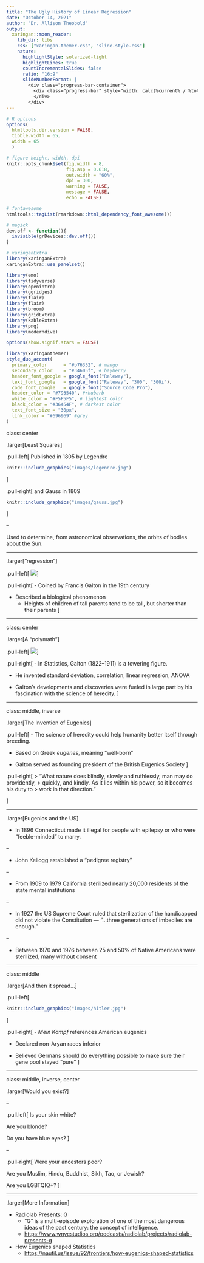 ```yaml
---
title: "The Ugly History of Linear Regression"
date: "October 14, 2021"
author: "Dr. Allison Theobold"
output:
  xaringan::moon_reader:
    lib_dir: libs
    css: ["xaringan-themer.css", "slide-style.css"]
    nature:
      highlightStyle: solarized-light
      highlightLines: true
      countIncrementalSlides: false
      ratio: "16:9"
      slideNumberFormat: |
        <div class="progress-bar-container">
          <div class="progress-bar" style="width: calc(%current% / %total% * 100%);">
          </div>
        </div>
---
```



```r
# R options
options(
  htmltools.dir.version = FALSE,
  tibble.width = 65,
  width = 65
  )

# figure height, width, dpi
knitr::opts_chunk$set(fig.width = 8, 
                      fig.asp = 0.618,
                      out.width = "60%",
                      dpi = 300, 
                      warning = FALSE, 
                      message = FALSE,
                      echo = FALSE)

# fontawesome
htmltools::tagList(rmarkdown::html_dependency_font_awesome())

# magick
dev.off <- function(){
  invisible(grDevices::dev.off())
}

# xaringanExtra
library(xaringanExtra)
xaringanExtra::use_panelset()

library(emo)
library(tidyverse)
library(openintro)
library(ggridges)
library(flair)
library(flair)
library(broom)
library(gridExtra)
library(kableExtra)
library(png)
library(moderndive)

options(show.signif.stars = FALSE)
```

```r
library(xaringanthemer)
style_duo_accent(
  primary_color      = "#b76352", # mango
  secondary_color    = "#34605f", # bayberry
  header_font_google = google_font("Raleway"),
  text_font_google   = google_font("Raleway", "300", "300i"),
  code_font_google   = google_font("Source Code Pro"),
  header_color = "#793540", #rhubarb
  white_color = "#F5F5F5", # lightest color
  black_color = "#36454F", # darkest color
  text_font_size = "30px", 
  link_color = "#696969" #grey
)
```

class: center 

.larger[Least Squares]

.pull-left[
Published in 1805 by Legendre
```r
knitr::include_graphics("images/legendre.jpg")
```
]

.pull-right[
and Gauss in 1809
```r
knitr::include_graphics("images/gauss.jpg")
```
]

--

Used to determine, from astronomical observations, the orbits of bodies about
the Sun. 

<!-- Mostly comets, but also later the then newly discovered minor planets. -->

---

.larger["regression"]

.pull-left[
![](images/galton.png)
]

.pull-right[
- Coined by Francis Galton in the 19th century

- Described a biological phenomenon
  * Heights of children of tall parents tend to be tall, but shorter than
  their parents
]

<!-- A phenomenon also known as regression toward the mean. -->

---

class: center

.larger[A "polymath"]

.pull-left[
![](images/correlation.jpg)
]

.pull-right[
- In Statistics, Galton (1822–1911) is a towering figure.

  * He invented standard deviation, correlation, linear regression, ANOVA
  
- Galton's developments and discoveries were fueled in large part by his fascination with the science of heredity.
]

<!-- Galton was wrestling with the unanswered question of how different traits stayed stable in a population over generations, building on the work of his cousin Charles Darwin, who had published On the Origin of Species in 1859. -->

---

class: middle, inverse

.larger[The Invention of Eugenics]

.pull-left[
- The science of heredity could help humanity better itself through breeding.

- Based on Greek *eugenes*, meaning "well-born"
  
- Galton served as founding president of the British Eugenics Society
]

.pull-right[
> "What nature does blindly, slowly and ruthlessly, man may do providently,
> quickly, and kindly. As it lies within his power, so it becomes his duty to
> work in that direction."

]

---

.larger[Eugenics and the US]

- In 1896 Connecticut made it illegal for people with epilepsy or who were
"feeble-minded" to marry. 

--

- John Kellogg established a "pedigree registry" 

--

- From 1909 to 1979 California sterilized nearly 20,000 residents of the state 
mental institutions

--

- In 1927 the US Supreme Court ruled that sterilization of the handicapped did 
not violate the Constitution --- "...three generations of imbeciles are enough." 

--

- Between 1970 and 1976 between 25 and 50% of Native Americans were sterilized, 
many without consent

---

class: middle

.larger[And then it spread...]

.pull-left[
```r
knitr::include_graphics("images/hitler.jpg")
```
]

.pull-right[
- *Mein Kampf* references American eugenics  
  
  * Declared non-Aryan races inferior
  
- Believed Germans should do everything possible to make sure their gene pool 
stayed "pure"
]

---

class: middle, inverse, center

.larger[Would you exist?]

--

.pull.left[
Is your skin white?

Are you blonde?

Do you have blue eyes?
]

--

.pull-right[
Were your ancestors poor?

Are you Muslim, Hindu, Buddhist, Sikh, Tao, or Jewish? 

Are you LGBTQIQ+?
]

---

.larger[More Information]

- Radiolab Presents: G
  * “G” is a multi-episode exploration of one of the most dangerous ideas of the
  past century: the concept of intelligence.
  * <https://www.wnycstudios.org/podcasts/radiolab/projects/radiolab-presents-g> 
  
- How Eugenics shaped Statistics
  * <https://nautil.us/issue/92/frontiers/how-eugenics-shaped-statistics> 